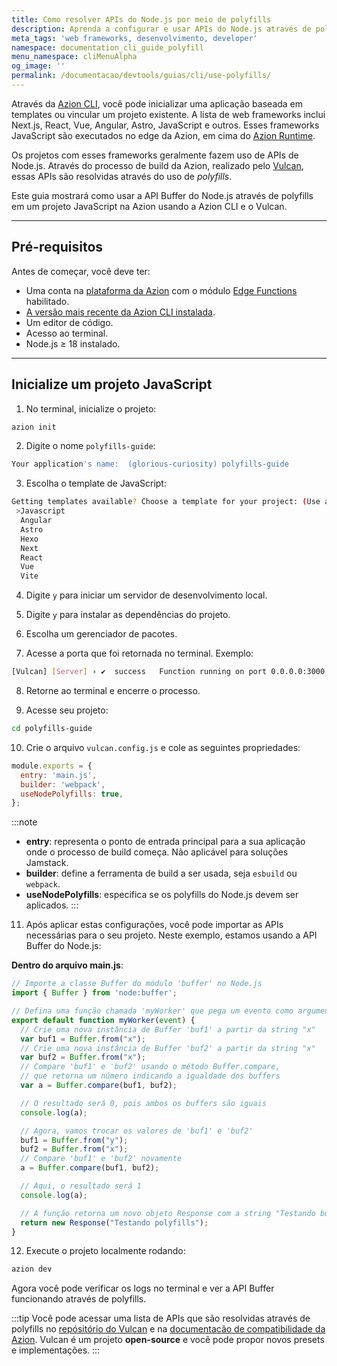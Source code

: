 ```yaml
---
title: Como resolver APIs do Node.js por meio de polyfills
description: Aprenda a configurar e usar APIs do Node.js através de polyfills.
meta_tags: 'web frameworks, desenvolvimento, developer'
namespace: documentation_cli_guide_polyfill
menu_namespace: cliMenuAlpha
og_image: ''
permalink: /documentacao/devtools/guias/cli/use-polyfills/
---
```


Através da [Azion CLI](/pt-br/documentacao/produtos/azion-cli/visao-geral/), você pode inicializar uma aplicação baseada em templates ou vincular um projeto existente. A lista de web frameworks inclui Next.js, React, Vue, Angular, Astro, JavaScript e outros. Esses frameworks JavaScript são executados no edge da Azion, em cima do [Azion Runtime](/pt-br/documentacao/runtime/visao-geral/).

Os projetos com esses frameworks geralmente fazem uso de APIs de Node.js. Através do processo de build da Azion, realizado pelo [Vulcan](https://github.com/aziontech/vulcan), essas APIs são resolvidas através do uso de *polyfills*.

Este guia mostrará como usar a API Buffer do Node.js através de polyfills em um projeto JavaScript na Azion usando a Azion CLI e o Vulcan.

---

## Pré-requisitos

Antes de começar, você deve ter:

- Uma conta na [plataforma da Azion](/pt-br/documentacao/produtos/contas/criar-uma-conta/) com o módulo [Edge Functions](/pt-br/documentacao/produtos/build/edge-application/edge-functions/) habilitado.
- [A versão mais recente da Azion CLI instalada](/pt-br/documentacao/produtos/azion-cli/visao-geral/).
- Um editor de código.
- Acesso ao terminal.
- Node.js ≥ 18 instalado.

---

## Inicialize um projeto JavaScript

1. No terminal, inicialize o projeto:

```sh 
azion init
```

2. Digite o nome `polyfills-guide`:

```sh 
Your application's name:  (glorious-curiosity) polyfills-guide
```

3. Escolha o template de JavaScript: 

```sh 
Getting templates available? Choose a template for your project: (Use arrow keys)
 >Javascript
  Angular 
  Astro 
  Hexo 
  Next 
  React 
  Vue 
  Vite 
```

4. Digite `y` para iniciar um servidor de desenvolvimento local. 

5. Digite `y` para instalar as dependências do projeto.  

6. Escolha um gerenciador de pacotes.

7. Acesse a porta que foi retornada no terminal. Exemplo:

```bash 
[Vulcan] [Server] › ✔  success   Function running on port 0.0.0.0:3000, url: http://localhost:3000
``` 

8. Retorne ao terminal e encerre o processo.

9. Acesse seu projeto: 

```bash
cd polyfills-guide
```

10. Crie o arquivo `vulcan.config.js` e cole as seguintes propriedades:

```js title="polyfills-guide/vulcan.config.js"
module.exports = {
  entry: 'main.js',
  builder: 'webpack',
  useNodePolyfills: true,
};
```

:::note
- **entry**: representa o ponto de entrada principal para a sua aplicação onde o processo de build começa. Não aplicável para soluções Jamstack.
- **builder**: define a ferramenta de build a ser usada, seja `esbuild` ou `webpack`.
- **useNodePolyfills**: especifica se os polyfills do Node.js devem ser aplicados.
:::

11. Após aplicar estas configurações, você pode importar as APIs necessárias para o seu projeto. Neste exemplo, estamos usando a API Buffer do Node.js:

**Dentro do  arquivo main.js**:

```js title="polyfills-guide/main.js"
// Importe a classe Buffer do módulo 'buffer' no Node.js
import { Buffer } from 'node:buffer';

// Defina uma função chamada 'myWorker' que pega um evento como argumento
export default function myWorker(event) {
  // Crie uma nova instância de Buffer 'buf1' a partir da string "x"
  var buf1 = Buffer.from("x");
  // Crie uma nova instância de Buffer 'buf2' a partir da string "x"
  var buf2 = Buffer.from("x");
  // Compare 'buf1' e 'buf2' usando o método Buffer.compare,
  // que retorna um número indicando a igualdade dos buffers
  var a = Buffer.compare(buf1, buf2);

  // O resultado será 0, pois ambos os buffers são iguais
  console.log(a);

  // Agora, vamos trocar os valores de 'buf1' e 'buf2'
  buf1 = Buffer.from("y");
  buf2 = Buffer.from("x");
  // Compare 'buf1' e 'buf2' novamente
  a = Buffer.compare(buf1, buf2);

  // Aqui, o resultado será 1
  console.log(a);

  // A função retorna um novo objeto Response com a string "Testando buffer polyfills"
  return new Response("Testando polyfills");
}
```

12. Execute o projeto localmente rodando: 

```bash 
azion dev
```

Agora você pode verificar os logs no terminal e ver a API Buffer funcionando através de polyfills. 

:::tip
Você pode acessar uma lista de APIs que são resolvidas através de polyfills no [repósitório do Vulcan](https://github.com/aziontech/vulcan) e na [documentacão de compatibilidade da Azion](/pt-br/documentacao/produtos/devtools/azion-edge-runtime/compatibilidade/node/). Vulcan é um projeto **open-source** e você pode propor novos presets e implementações.
:::
